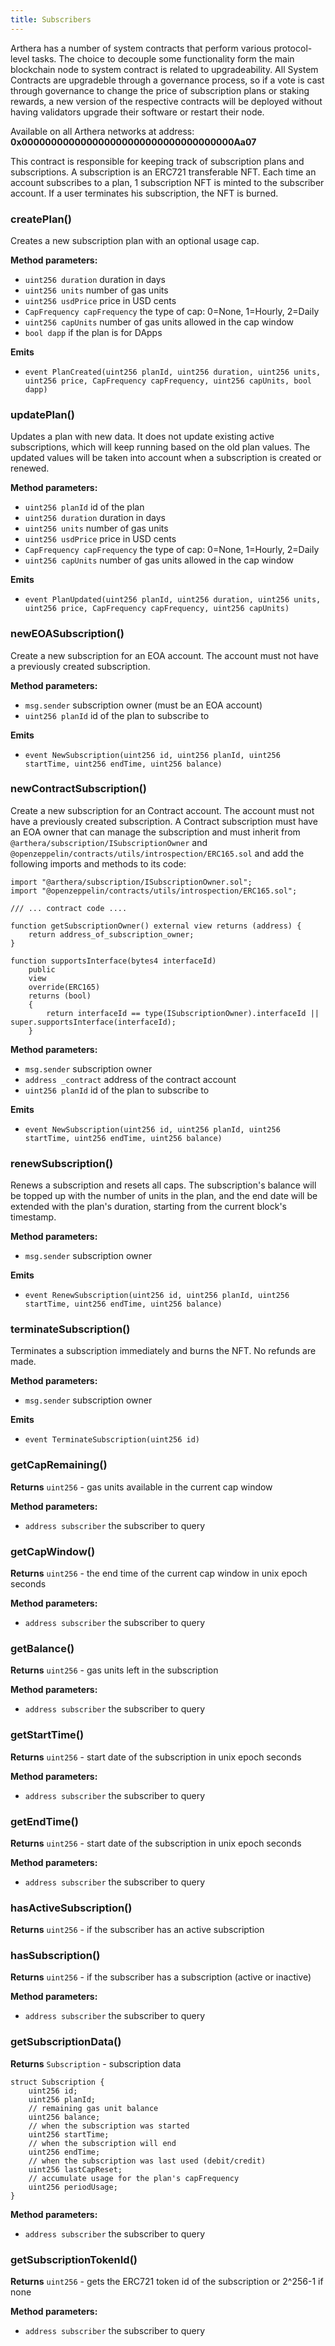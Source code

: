 ```yaml
---
title: Subscribers
---
```


Arthera has a number of system contracts that perform various protocol-level tasks. The choice to decouple some
functionality form the main blockchain node to system contract is related to upgradeability.
All System Contracts are upgradeble through a governance process, so if a vote is cast through governance
to change the price of subscription plans or staking rewards, a new version of the respective contracts will be deployed
without having validators upgrade their software or restart their node.

<Alert severity='info'>
    Available on all Arthera networks at address: <strong>0x000000000000000000000000000000000000Aa07</strong>
</Alert>
<br/>

This contract is responsible for keeping track of subscription plans and subscriptions. A subscription is an ERC721
transferable NFT. Each time an account subscribes to a plan, 1 subscription NFT is minted to the subscriber account.
If a user terminates his subscription, the NFT is burned.

### createPlan()
Creates a new subscription plan with an optional usage cap.

**Method parameters:**
- `uint256 duration` duration in days
- `uint256 units` number of gas units
- `uint256 usdPrice` price in USD cents
- `CapFrequency capFrequency` the type of cap: 0=None, 1=Hourly, 2=Daily
- `uint256 capUnits` number of gas units allowed in the cap window
- `bool dapp` if the plan is for DApps

**Emits**
- `event PlanCreated(uint256 planId, uint256 duration, uint256 units, uint256 price, CapFrequency capFrequency, uint256 capUnits, bool dapp)`

### updatePlan()
Updates a plan with new data. It does not update existing active subscriptions, which will keep running based on the old plan values.
The updated values will be taken into account when a subscription is created or renewed.

**Method parameters:**
- `uint256 planId` id of the plan
- `uint256 duration` duration in days
- `uint256 units` number of gas units
- `uint256 usdPrice` price in USD cents
- `CapFrequency capFrequency` the type of cap: 0=None, 1=Hourly, 2=Daily
- `uint256 capUnits` number of gas units allowed in the cap window

**Emits**
- `event PlanUpdated(uint256 planId, uint256 duration, uint256 units, uint256 price, CapFrequency capFrequency, uint256 capUnits)`

### newEOASubscription()
Create a new subscription for an EOA account. The account must not have a previously created subscription.

**Method parameters:**
- `msg.sender` subscription owner (must be an EOA account)
- `uint256 planId` id of the plan to subscribe to

**Emits**
- `event NewSubscription(uint256 id, uint256 planId, uint256 startTime, uint256 endTime, uint256 balance)`

### newContractSubscription()
Create a new subscription for an Contract account. The account must not have a previously created subscription.
A Contract subscription must have an EOA owner that can manage the subscription and must inherit
from `@arthera/subscription/ISubscriptionOwner` and `@openzeppelin/contracts/utils/introspection/ERC165.sol` and
add the following imports and methods to its code:

```solidity
import "@arthera/subscription/ISubscriptionOwner.sol";
import "@openzeppelin/contracts/utils/introspection/ERC165.sol";

/// ... contract code ....

function getSubscriptionOwner() external view returns (address) {
    return address_of_subscription_owner;
}

function supportsInterface(bytes4 interfaceId)
    public
    view
    override(ERC165)
    returns (bool)
    {
        return interfaceId == type(ISubscriptionOwner).interfaceId || super.supportsInterface(interfaceId);
    }
```


**Method parameters:**
- `msg.sender` subscription owner
- `address _contract` address of the contract account
- `uint256 planId` id of the plan to subscribe to

**Emits**
- `event NewSubscription(uint256 id, uint256 planId, uint256 startTime, uint256 endTime, uint256 balance)`

### renewSubscription()
Renews a subscription and resets all caps. The subscription's balance will be topped up with the number of units in the plan,
and the end date will be extended with the plan's duration, starting from the current block's timestamp.

**Method parameters:**
- `msg.sender` subscription owner

**Emits**
- `event RenewSubscription(uint256 id, uint256 planId, uint256 startTime, uint256 endTime, uint256 balance)`

### terminateSubscription()
Terminates a subscription immediately and burns the NFT. No refunds are made.

**Method parameters:**
- `msg.sender` subscription owner

**Emits**
- `event TerminateSubscription(uint256 id)`

### getCapRemaining()
**Returns** `uint256` - gas units available in the current cap window

**Method parameters:**
- `address subscriber` the subscriber to query

### getCapWindow()
**Returns** `uint256` - the end time of the current cap window in unix epoch seconds

**Method parameters:**
- `address subscriber` the subscriber to query

### getBalance()
**Returns** `uint256` - gas units left in the subscription

**Method parameters:**
- `address subscriber` the subscriber to query

### getStartTime()
**Returns** `uint256` - start date of the subscription in unix epoch seconds

**Method parameters:**
- `address subscriber` the subscriber to query

### getEndTime()
**Returns** `uint256` - start date of the subscription in unix epoch seconds

**Method parameters:**
- `address subscriber` the subscriber to query

### hasActiveSubscription()
**Returns** `uint256` - if the subscriber has an active subscription

### hasSubscription()
**Returns** `uint256` - if the subscriber has a subscription (active or inactive)

**Method parameters:**
- `address subscriber` the subscriber to query

### getSubscriptionData()
**Returns** `Subscription` - subscription data

```solidity
struct Subscription {
    uint256 id;
    uint256 planId;
    // remaining gas unit balance
    uint256 balance;
    // when the subscription was started
    uint256 startTime;
    // when the subscription will end
    uint256 endTime;
    // when the subscription was last used (debit/credit)
    uint256 lastCapReset;
    // accumulate usage for the plan's capFrequency
    uint256 periodUsage;
}
```

**Method parameters:**
- `address subscriber` the subscriber to query

### getSubscriptionTokenId()
**Returns** `uint256` - gets the ERC721 token id of the subscription or 2^256-1 if none

**Method parameters:**
- `address subscriber` the subscriber to query